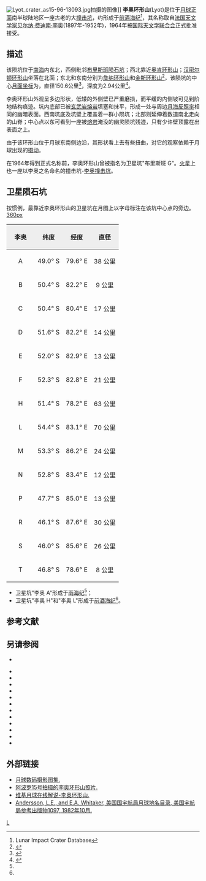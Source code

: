 {{lunar crater data|
 image=Lyot LROC.jpg|240px|
 caption=[[月球勘测轨道飞行器|月球勘测轨道飞行器]]拍摄的图像|
 latitude=50.47|
 N_or_S=S|
 longitude=84.8|
 E_or_W=E|
 diameter=150.6公里|
 depth=2.94公里|
 colong=279|
 eponym=[[贝尔纳·费迪南·李奥|贝尔纳·费·李奥]]
}}
[[Image:Lyot_crater_as15-96-13093.jpg|thumb]]拍摄的图像]]
'''李奥环形山'''(Lyot)是位于[[月球正面|月球正面]]南半球陆地区一座古老的大[[撞击坑|撞击坑]]，约形成于[[前酒海纪|前酒海纪]]<ref name=LICD>Lunar Impact Crater Database</ref>，其名称取自[[法国|法国]][[天文学家|天文学家]][[贝尔纳·费迪南·李奥|贝尔纳·费迪南·李奥]](1897年-1952年)，1964年被[[国际天文学联合会|国际天文学联合会]]正式批准接受。

==描述==
该陨坑位于[[南海_(月球)|南海]]内东北，西侧毗邻[[布里斯班陨石坑|布里斯班陨石坑]]；西北靠近[[奥肯环形山|奥肯环形山]]；[[汉密尔顿环形山|汉密尔顿环形山]]坐落在北面；东北和东南分别为[[詹纳环形山|詹纳环形山]]和[[金斯环形山|金斯环形山]]<ref>{{Cite web |url=http://planetarynames.wr.usgs.gov/images/Lunar/lac_113_lo.pdf |title=Crater Lyot on LAC-113 map |access-date=2016-07-30 |archive-date=2020-05-31 |archive-url=https://web.archive.org/web/20200531103139/https://planetarynames.wr.usgs.gov/images/Lunar/lac_113_lo.pdf |dead-url=no }}</ref>，该陨坑的中心[[月面坐标|月面坐标]]为{{Coord|50.47|S|84.8|E|globe:Moon|nogoogle=1|noosm=1}}，直径150.6公里<ref name="IAU">{{Cite web |url=http://planetarynames.wr.usgs.gov/Feature/3537 |title=Directory of the International Astronomical Union |access-date=2016-07-30 |archive-date=2018-02-16 |archive-url=https://web.archive.org/web/20180216084813/https://planetarynames.wr.usgs.gov/Feature/3537 |dead-url=no }}</ref>，深度为2.94公里<ref>{{Cite web |url=http://fisherka.csolutionshosting.net/astronote/plan/craterdepth/html/CraterDepthFeatureNameWestfall.html |title=John E. Westfall's Atlas of the Lunar Terminator, Cambridge Univ. Press (2000) |access-date=2016-07-30 |archive-date=2014-12-18 |archive-url=https://archive.today/20141218234310/http://fisherka.csolutionshosting.net/astronote/plan/craterdepth/html/CraterDepthFeatureNameWestfall.html |dead-url=no }}</ref>。

李奥环形山外观呈多边形状，低矮的外侧壁已严重磨损，而平缓的内侧坡可见到阶地结构痕迹。坑内底部已被[[玄武岩|玄武岩]][[熔岩|熔岩]]填塞和抹平，形成一处与周边[[月海|月海]][[反照率|反照率]]相同的幽暗表面。西南坑底及坑壁上覆盖着一群小陨坑；北部则延伸着数道南北走向的山脊；中心点以东可看到一座被[[熔岩|熔岩]]淹没的幽灵陨坑残迹，只有少许壁顶露在出表面之上。

由于该环形山位于月球东南侧边沿，其形状看上去有些扭曲，对它的观察依赖于月球出现的[[天平动|摄动]]。

在1964年得到正式名称前，李奥环形山曾被指名为卫星坑"布里斯班 G"。[[火星|火星]]上也一座以李奥之名命名的撞击坑-[[李奥撞击坑|李奥撞击坑]]。

==卫星陨石坑==
按惯例，最靠近李奥环形山的卫星坑在月图上以字母标注在该坑中心点的旁边。
[[image:Lyot_sattelite_craters_map.jpg|360px]]

{| class="wikitable"
!width="25%" style="background:#eeeeee;" |李奥
!width="25%" style="background:#eeeeee;" |纬度
!width="25%" style="background:#eeeeee;" |经度
!width="25%" style="background:#eeeeee;" |直径
|-
|align="center"|A
|align="center"|49.0° S
|align="center"|79.6° E
|align="center"|38 公里
|-
|align="center"|B
|align="center"|50.4° S
|align="center"|82.2° E
|align="center"|9 公里
|-
|align="center"|C
|align="center"|50.4° S
|align="center"|80.4° E
|align="center"|17 公里
|-
|align="center"|D
|align="center"|51.6° S
|align="center"|82.2° E
|align="center"|14 公里
|-
|align="center"|E
|align="center"|52.0° S
|align="center"|82.9° E
|align="center"|13 公里
|-
|align="center"|F
|align="center"|52.3° S
|align="center"|82.8° E
|align="center"|21 公里
|-
|align="center"|H
|align="center"|51.4° S
|align="center"|78.2° E
|align="center"|63 公里
|-
|align="center"|L
|align="center"|54.4° S
|align="center"|83.1° E
|align="center"|70 公里
|-
|align="center"|M
|align="center"|53.3° S
|align="center"|86.2° E
|align="center"|24 公里
|-
|align="center"|N
|align="center"|52.8° S
|align="center"|83.4° E
|align="center"|12 公里
|-
|align="center"|P
|align="center"|47.7° S
|align="center"|85.0° E
|align="center"|13 公里
|-
|align="center"|R
|align="center"|46.1° S
|align="center"|87.6° E
|align="center"|30 公里
|-
|align="center"|S
|align="center"|46.0° S
|align="center"|85.6° E
|align="center"|26 公里
|-
|align="center"|T
|align="center"|46.8° S
|align="center"|78.6° E
|align="center"|8 公里
|}{{clear}}
* 卫星坑"李奥 A"形成于[[雨海纪|雨海纪]]<ref name="LICD"/>；
* 卫星坑"李奥 H"和"李奥 L"形成于[[前酒海纪|前酒海纪]]<ref name="LICD"/>。

==参考文献==
{{reflist}}

==另请参阅==
* {{cite web
 |last=Wood 
 |first=Chuck 
 |date=2007-01-08 
 |url=http://www.lpod.org/?m=20070104 
 |title=A Dome on the Limb 
 |publisher=Lunar Photo of the Day 
 |accessdate=2007-01-08 
 |deadurl=yes 
 |archiveurl=https://web.archive.org/web/20070927004711/http://www.lpod.org/?m=20070104 
 |archivedate=2007-09-27 
}}
{{refbegin}}
* {{cite book
  | last1 = Andersson
  | first1 = L. E.
  | last2 = Whitaker
  | first2 = E. A.
  | authorlink2 = Ewen Whitaker
  | date = 1982
  | title = [[NASA|NASA]] Catalogue of Lunar Nomenclature
  | publisher = NASA RP-1097
  | ref = harv
  }}
* {{cite web
  | last = Blue
  | first = Jennifer
  | date = July 25, 2007
  | title = Gazetteer of Planetary Nomenclature
  | publisher = [[United_States_Geological_Survey|USGS]]
  | url = http://planetarynames.wr.usgs.gov/
  | accessdate = 2007-08-05
  | ref = harv
  | archive-date = 2019-12-05
  | archive-url = https://web.archive.org/web/20191205162958/https://planetarynames.wr.usgs.gov/
  | dead-url = no
  }}
* {{cite book
  | last1 = Bussey
  | first1 = B.
  | authorlink1 = Ben Bussey
  | last2 = Spudis
  | first2 = P.
  | authorlink2 = Paul Spudis
  | date = 2004
  | title = The Clementine Atlas of the Moon
  | publisher = Cambridge University Press
  | location = New York
  | isbn = 978-0-521-81528-4
  | ref = harv
  }}
* {{cite book
  | last1 = Cocks
  | first1 = Elijah E.
  | last2 = Cocks
  | first2 = Josiah C.
  | date = 1995
  | title = Who's Who on the Moon: A Biographical Dictionary of Lunar Nomenclature
  | url = https://archive.org/details/isbn_9780936389271
  | publisher = Tudor Publishers
  | isbn = 978-0-936389-27-1
  | ref = harv
  }}
* {{cite web
  | last = McDowell
  | first = Jonathan
  | date = July 15, 2007
  | url = http://host.planet4589.org/astro/lunar/
  | title = Lunar Nomenclature
  | publisher = Jonathan's Space Report
  | accessdate = 2007-10-24
  | ref = harv
  | archive-date = 2019-06-21
  | archive-url = https://web.archive.org/web/20190621012337/http://host.planet4589.org/astro/lunar/
  | dead-url = no
  }}
* {{cite journal| last1 = Menzel| first1 = D. H.| last2 = Minnaert| first2 = M.| last3 = Levin| first3 = B.| last4 = Dollfus| first4 = A.| last5 = Bell| first5 = B.| title = Report on Lunar Nomenclature by the Working Group of Commission 17 of the IAU| doi = 10.1007/BF00171763| journal = Space Science Reviews| volume = 12| issue = 2| pages = 136–186| date = 1971| bibcode = 1971SSRv...12..136M| ref = harv}}
* {{cite book
  | first = Patrick
  | last = Moore
  | authorlink = Patrick Moore
  | date = 2001
  | title = On the Moon
  | url = https://archive.org/details/patrickmooreonmo00patr
  | publisher = Sterling Publishing Co.
  | isbn = 978-0-304-35469-6
  | ref = harv
  }}
* {{cite book
  | first = Fred W.
  | last = Price
  | date = 1988
  | title = The Moon Observer's Handbook
  | publisher = Cambridge University Press
  | isbn = 978-0-521-33500-3
  | ref = harv
  }}
* {{cite book
  | last = Rükl
  | first = Antonín
  | authorlink = Antonín Rükl
  | date = 1990
  | title = Atlas of the Moon
  | publisher = Kalmbach Books
  | isbn = 978-0-913135-17-4
  | ref = harv
  }}
* {{cite book
  | last = Webb
  | first = Rev. T. W.
  | authorlink = Thomas William Webb
  | date = 1962
  | title = Celestial Objects for Common Telescopes
  | url = https://archive.org/details/celestialobjects00webb
  | edition = 6th revised
  | publisher = Dover
  | isbn = 978-0-486-20917-3
  | ref = harv
  }}
* {{cite book
  | first = Ewen A.
  | last = Whitaker
  | authorlink = Ewen Whitaker
  | date = 1999
  | title = Mapping and Naming the Moon
  | publisher = Cambridge University Press
  | isbn = 978-0-521-62248-6
  | ref = harv
  }}
* {{cite book
  | first = Peter T.
  | last = Wlasuk
  | date = 2000
  | title = Observing the Moon
  | publisher = Springer
  | isbn = 978-1-85233-193-1
  | ref = harv
 }}
{{refend}}

==外部链接==
*[http://www.lpi.usra.edu/resources/lunar_orbiter/bin/srch_nam.shtml?Lyot%7C0 月球数码摄影图集.] {{Wayback|url=http://www.lpi.usra.edu/resources/lunar_orbiter/bin/srch_nam.shtml?Lyot%7C0 |date=20201127015001 }}
*[http://www.lpi.usra.edu/resources/apollo/search/feature/?feature=Lyot 阿波罗15号拍摄的李奥环形山照片.] {{Wayback|url=http://www.lpi.usra.edu/resources/apollo/search/feature/?feature=Lyot |date=20201127012437 }}
*[https://the-moon.wikispaces.com/Lyot 维基月球在线解说-李奥环形山.] {{Wayback|url=https://the-moon.wikispaces.com/Lyot |date=20180531115335 }}
*[http://planet4589.org/astro/lunar/RP-1097.pdf Andersson, L.E., and E.A. Whitaker, 美国国宇航局月球地名目录, 美国宇航局参考出版物1097, 1982年10月.] {{Wayback|url=http://planet4589.org/astro/lunar/RP-1097.pdf |date=20141006125838 }}

[[Category:月球环形山|L]]
{{月球環形山 (L-N)}}